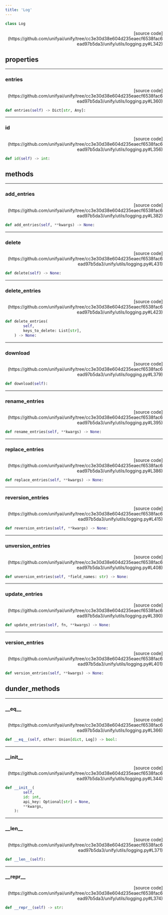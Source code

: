 ```yaml
---
title: 'Log'
---
```


```python
class Log
```

<p align="right">[source code](https://github.com/unifyai/unify/tree/cc3e30d38e604d235eaecf6538fac6ead97b5da3/unify/utils/logging.py#L342)</p>



## properties

---

### entries

<p align="right">[source code](https://github.com/unifyai/unify/tree/cc3e30d38e604d235eaecf6538fac6ead97b5da3/unify/utils/logging.py#L360)</p>

```python
def entries(self) -> Dict[str, Any]:
```



---

### id

<p align="right">[source code](https://github.com/unifyai/unify/tree/cc3e30d38e604d235eaecf6538fac6ead97b5da3/unify/utils/logging.py#L356)</p>

```python
def id(self) -> int:
```



## methods

---

### add\_entries

<p align="right">[source code](https://github.com/unifyai/unify/tree/cc3e30d38e604d235eaecf6538fac6ead97b5da3/unify/utils/logging.py#L382)</p>

```python
def add_entries(self, **kwargs) -> None:
```



---

### delete

<p align="right">[source code](https://github.com/unifyai/unify/tree/cc3e30d38e604d235eaecf6538fac6ead97b5da3/unify/utils/logging.py#L431)</p>

```python
def delete(self) -> None:
```



---

### delete\_entries

<p align="right">[source code](https://github.com/unifyai/unify/tree/cc3e30d38e604d235eaecf6538fac6ead97b5da3/unify/utils/logging.py#L423)</p>

```python
def delete_entries(
        self,
        keys_to_delete: List[str],
    ) -> None:
```



---

### download

<p align="right">[source code](https://github.com/unifyai/unify/tree/cc3e30d38e604d235eaecf6538fac6ead97b5da3/unify/utils/logging.py#L379)</p>

```python
def download(self):
```



---

### rename\_entries

<p align="right">[source code](https://github.com/unifyai/unify/tree/cc3e30d38e604d235eaecf6538fac6ead97b5da3/unify/utils/logging.py#L395)</p>

```python
def rename_entries(self, **kwargs) -> None:
```



---

### replace\_entries

<p align="right">[source code](https://github.com/unifyai/unify/tree/cc3e30d38e604d235eaecf6538fac6ead97b5da3/unify/utils/logging.py#L386)</p>

```python
def replace_entries(self, **kwargs) -> None:
```



---

### reversion\_entries

<p align="right">[source code](https://github.com/unifyai/unify/tree/cc3e30d38e604d235eaecf6538fac6ead97b5da3/unify/utils/logging.py#L415)</p>

```python
def reversion_entries(self, **kwargs) -> None:
```



---

### unversion\_entries

<p align="right">[source code](https://github.com/unifyai/unify/tree/cc3e30d38e604d235eaecf6538fac6ead97b5da3/unify/utils/logging.py#L408)</p>

```python
def unversion_entries(self, *field_names: str) -> None:
```



---

### update\_entries

<p align="right">[source code](https://github.com/unifyai/unify/tree/cc3e30d38e604d235eaecf6538fac6ead97b5da3/unify/utils/logging.py#L390)</p>

```python
def update_entries(self, fn, **kwargs) -> None:
```



---

### version\_entries

<p align="right">[source code](https://github.com/unifyai/unify/tree/cc3e30d38e604d235eaecf6538fac6ead97b5da3/unify/utils/logging.py#L401)</p>

```python
def version_entries(self, **kwargs) -> None:
```



## dunder_methods

---

### \_\_eq\_\_

<p align="right">[source code](https://github.com/unifyai/unify/tree/cc3e30d38e604d235eaecf6538fac6ead97b5da3/unify/utils/logging.py#L366)</p>

```python
def __eq__(self, other: Union[dict, Log]) -> bool:
```



---

### \_\_init\_\_

<p align="right">[source code](https://github.com/unifyai/unify/tree/cc3e30d38e604d235eaecf6538fac6ead97b5da3/unify/utils/logging.py#L344)</p>

```python
def __init__(
        self,
        id: int,
        api_key: Optional[str] = None,
        **kwargs,
    ):
```



---

### \_\_len\_\_

<p align="right">[source code](https://github.com/unifyai/unify/tree/cc3e30d38e604d235eaecf6538fac6ead97b5da3/unify/utils/logging.py#L371)</p>

```python
def __len__(self):
```



---

### \_\_repr\_\_

<p align="right">[source code](https://github.com/unifyai/unify/tree/cc3e30d38e604d235eaecf6538fac6ead97b5da3/unify/utils/logging.py#L374)</p>

```python
def __repr__(self) -> str:
```

